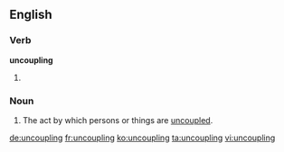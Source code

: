 ==English==

===Verb===
'''uncoupling'''

# {{present participle of|uncouple}}

===Noun===
{{en-noun}}

# The act by which persons or things are [[uncouple]]d.

[[de:uncoupling]]
[[fr:uncoupling]]
[[ko:uncoupling]]
[[ta:uncoupling]]
[[vi:uncoupling]]